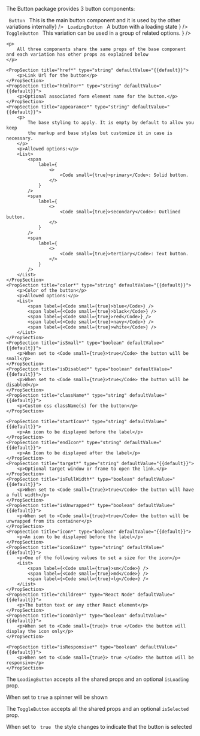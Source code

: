 
<PackageInstallGuide packageName="@wpmudev/sui-button" />

<Section>
	<p>
		The Button package provides 3 button components:
	</p>
	<List>
		<span label={<><Code small={true}> Button </Code> This is the main button component and it is used by the other variations internally</>} />
		<span label={<><Code small={true}> LoadingButton </Code> A button with a loading state </>} />
		<span label={<><Code small={true}> ToggleButton </Code> This variation can be used in a group of related options. </>} />
	</List>

	<p>
		All three components share the same props of the base component and each variation has other props as explained below
	</p>
</Section>

<Section title="Shared props" border={true}>

	<PropSection title="href*" type="string" defaultValue="{{default}}">
		<p>Link Url for the button</p>
	</PropSection>
	<PropSection title="htmlFor*" type="string" defaultValue="{{default}}">
		<p>Optional associated form element name for the button.</p>
	</PropSection>
	<PropSection title="appearance*" type="string" defaultValue="{{default}}">
		<p>
			The base styling to apply. It is empty by default to allow you keep
			the markup and base styles but customize it in case is necessary.
		</p>
		<p>Allowed options:</p>
		<List>
			<span
				label={
					<>
						<Code small={true}>primary</Code>: Solid button.
					</>
				}
			/>
			<span
				label={
					<>
						<Code small={true}>secondary</Code>: Outlined button.
					</>
				}
			/>
			<span
				label={
					<>
						<Code small={true}>tertiary</Code>: Text button.
					</>
				}
			/>
		</List>
	</PropSection>
	<PropSection title="color*" type="string" defaultValue="{{default}}">
		<p>Color of the button</p>
		<p>Allowed options:</p>
		<List>
			<span label={<Code small={true}>blue</Code>} />
			<span label={<Code small={true}>black</Code>} />
			<span label={<Code small={true}>red</Code>} />
			<span label={<Code small={true}>navy</Code>} />
			<span label={<Code small={true}>white</Code>} />
		</List>
	</PropSection>
	<PropSection title="isSmall*" type="boolean" defaultValue="{{default}}">
		<p>When set to <Code small={true}>true</Code> the button will be small</p>
	</PropSection>
	<PropSection title="isDisabled*" type="boolean" defaultValue="{{default}}">
		<p>When set to <Code small={true}>true</Code> the button will be disabled</p>
	</PropSection>
	<PropSection title="className*" type="string" defaultValue="{{default}}">
		<p>Custom css className(s) for the button</p>
	</PropSection>

	<PropSection title="startIcon*" type="string" defaultValue="{{default}}">
		<p>An icon to be displayed before the label</p>
	</PropSection>
	<PropSection title="endIcon*" type="string" defaultValue="{{default}}">
		<p>An Icon to be displayed after the label</p>
	</PropSection>
	<PropSection title="target*" type="string" defaultValue="{{default}}">
		<p>Optional target window or frame to open the link.</p>
	</PropSection>
	<PropSection title="isFullWidth*" type="boolean" defaultValue="{{default}}">
		<p>When set to <Code small={true}>true</Code> the button will have a full width</p>
	</PropSection>
	<PropSection title="isUnwrapped*" type="boolean" defaultValue="{{default}}">
		<p>When set to <Code small={true}>true</Code> the button will be unwrapped from its container</p>
	</PropSection>
	<PropSection title="icon*" type="boolean" defaultValue="{{default}}">
		<p>An icon to be displayed before the label</p>
	</PropSection>
	<PropSection title="iconSize*" type="string" defaultValue="{{default}}">
		<p>One of the following values to set a size for the icon</p>
		<List>
			<span label={<Code small={true}>sm</Code>} />
            <span label={<Code small={true}>md</Code>} />
			<span label={<Code small={true}>lg</Code>} />
		</List>
	</PropSection>
	<PropSection title="children*" type="React Node" defaultValue="{{default}}">
		<p>The button text or any other React element</p>
	</PropSection>
	<PropSection title="iconOnly*" type="boolean" defaultValue="{{default}}">
		<p>When set to <Code small={true}> true </Code> the button will display the icon only</p>
	</PropSection>

	<PropSection title="isResponsive*" type="boolean" defaultValue="{{default}}">
		<p>When set to <Code small={true}> true </Code> the button will be responsive</p>
	</PropSection>
</Section>

<Section title="LoadingButton props" contained={true} border={true}>
	<p>
		The <Code small={true}>LoadingButton</Code> accepts all the shared props
		and an optional <Code small={true}>isLoading</Code> prop.
	</p>
	<PropSection title="isLoading*" type="boolean" defaultValue="{{default}}">
		<p> When set to <Code small={true}>true</Code> a spinner will be shown </p>
	</PropSection>
</Section>

<Section title="ToggleButton props" contained={true}>
	<p>
		The <Code small={true}>ToggleButton</Code> accepts all the shared props
		and an optional <Code small={true}>isSelected</Code> prop.
	</p>
	<PropSection title="isSelected*" type="boolean" defaultValue="{{default}}">
		<p>When set to <Code small={true}> true </Code> the style changes to indicate that the button is selected</p>
	</PropSection>
</Section>
